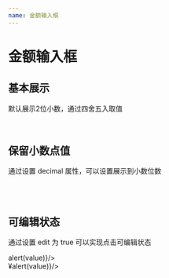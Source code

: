 ```yaml
---
name: 金额输入框
---
```



# 金额输入框

<PropsTable of={Percent} />

## 基本展示

默认展示2位小数，通过四舍五入取值

<Playground>
    <Percent value={1000.11}/>
    <br/>
    <Percent value={2000.99}/>
</Playground>

## 保留小数点值

通过设置 decimal 属性，可以设置展示到小数位数

<Playground>
    <Percent value={1000.115} decimal={1}/>
    <br/>
    <Percent value={2000.9} decimal={3}/>
    <br/>
    <Percent value={3000.9} decimal={0}/>
</Playground>

## 可编辑状态

通过设置 edit 为 true 可以实现点击可编辑状态

<Playground>
    <Percent value={1000.800} edit={true} onValue={value=>alert(value)}/>
    <br/>
    ¥<Percent value={2000.008} edit={true} decimal={2} onValue={value=>alert(value)}/>
</Playground>

